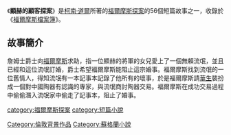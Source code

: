 {{unreferenced|time=2014-05-08T15:07:17+00:00}}
{{infobox Book |
| name =
顯赫的顧客探案| title_orig = '''''''The Adventure of the Illustrious Client'''''
|image =
| image_caption =
| author = [[柯南·道爾|柯南·道爾]]
| country = {{UK}}
| language = [[英文|英文]]
| series =
| genre = [[短篇小說|短篇小說]]
| release_date = 1924年
}}
《'''顯赫的顧客探案'''》是[[柯南·道爾|柯南·道爾]]所著的[[福爾摩斯探案|福爾摩斯探案]]的56個短篇故事之一，收錄於《[[福爾摩斯檔案簿|福爾摩斯檔案簿]]》。
==故事簡介==
詹姆士爵士向[[福爾摩斯|福爾摩斯]]求助，指一位顯赫的將軍的女兒愛上了一個無賴流氓，並且已經和這位流氓訂婚，爵士希望福爾摩斯能阻止這宗婚事。福爾摩斯找到流氓的一位舊情人，得知流氓有一本記事本記錄了他所有的壞事，於是福爾摩斯請[[華生|華生]]裝扮成一個對中國陶器有認識的專家，與流氓商討陶器交易。福爾摩斯在成功交易過程中偷偷潛入流氓家中偷走了記事本，阻止了婚事。

{{福爾摩斯檔案簿}}
[[category:福爾摩斯探案|category:福爾摩斯探案]]
[[category:短篇小說|category:短篇小說]]
[[Category:倫敦背景作品|Category:倫敦背景作品]]
[[Category:蘇格蘭小說|Category:蘇格蘭小說]]